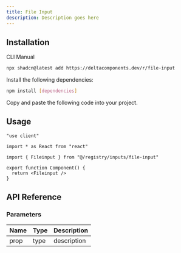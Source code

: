 ```yaml
---
title: File Input
description: Description goes here
---
```


<ComponentPreview name="file-input-demo" />

## Installation

<Tabs defaultValue="cli">

<TabsList>
  <TabsTrigger value="cli">CLI</TabsTrigger>
  <TabsTrigger value="manual">Manual</TabsTrigger>
</TabsList>

<TabsContent value="cli">

```bash
npx shadcn@latest add https://deltacomponents.dev/r/file-input
```

</TabsContent>

<TabsContent value="manual">

<Steps>

<Step>Install the following dependencies:</Step>

```bash
npm install [dependencies]
```

<Step>Copy and paste the following code into your project.</Step>

<ComponentSource name="file-input" />

</Steps>

</TabsContent>

</Tabs>

## Usage

```tsx
"use client"

import * as React from "react"

import { Fileinput } from "@/registry/inputs/file-input"

export function Component() {
  return <Fileinput />
}
```

## API Reference

### Parameters

| Name | Type | Description |
| ---- | ---- | ----------- |
| prop | type | description |
